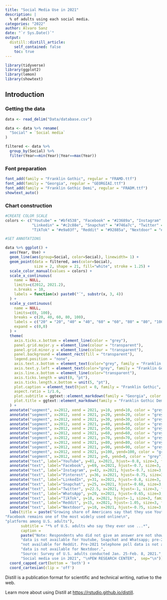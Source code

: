 ```yaml
---
title: "Social Media Use in 2021"
description: |
  % of adults using each social media.
categories: "2022" 
author: Álvaro Sanz 
date: "`r Sys.Date()`"
output:
  distill::distill_article:
    self_contained: false
    toc: true
---
```

```r

library(tidyverse)
library(ggplot2)
library(lemon)
library(showtext)

```


## Introduction

### Getting the data

```r

data <- read_delim("Data/database.csv")

data <- data %>% rename(
  "Social" = `Social media`
)

filtered <- data %>% 
  group_by(Social) %>% 
  filter(Year==min(Year)|Year==max(Year))

```

### Font preparation
```r

font_add(family = "Franklin Gothic", regular = "FRAMD.ttf")
font_add(family = "Georgia", regular = "GEORGIAI.ttf")
font_add(family = "Franklin Gothic Demi", regular = "FRADM.ttf")
showtext_auto()

```



### Chart construction

```r
#CREATE COLOR SCALE
colors <- c("Youtube" = "#bf4538", "Facebook" = "#23689a", "Instagram" = "#6c9acf", "Pinterest" = "#747a46",
            "Linkedin" = "#c2c88e", "Snapchat" = "#746a7c", "Twitter" = "#d1aa42", "Whatsapp" = "#253a5c",
            "TikTok" = "#e9a03f", "Reddit" = "#92885a", "Nextdoor" = "#e28377" )

#SET ANNOTATIONS

data %>% ggplot() +
  aes(Year, Use) +
  geom_line(aes(group=Social, color=Social), linewidth= 1) +
  geom_point(data = filtered, aes(color=Social),
             size = 2, shape = 21, fill="white", stroke = 1.25) +
  scale_color_manual(values = colors) +
  scale_x_continuous(
    name = NULL,
    limits=c(2012, 2021.2),
    n.breaks = 10,
    labels = function(x) paste0("´", substr(x, 3, 4))
  ) +
  scale_y_continuous(
    name = NULL,
    limits=c(0, 100),
    breaks = c(20, 40, 60, 80, 100),
    labels = c("20" = "20", "40" = "40", "60" = "60", "80" = "80", "100" = "100%"),
    expand = c(0,0)
  ) +
  theme(
    axis.ticks.x.bottom = element_line(color = "grey"),
    panel.grid.major.y = element_line(colour = "transparent"),
    panel.grid.minor.y = element_line(colour = "transparent"),
    panel.background = element_rect(fill = "transparent"),
    legend.position = "none",
    axis.text.x.bottom = element_text(color="grey", family = "Franklin Gothic"),
    axis.text.y.left = element_text(color="grey", family = "Franklin Gothic"),
    axis.line.x.bottom = element_line(color="transparent"),
    axis.ticks.length = unit(0, "pt"),
    axis.ticks.length.x.bottom = unit(5, "pt"),
    plot.caption = element_text(hjust = 0, family = "Franklin Gothic", color = "grey"),
    aspect.ratio = 1/1.6,
    plot.subtitle = ggtext::element_markdown(family = "Georgia", color = "grey"),
    plot.title = ggtext::element_markdown(family = "Franklin Gothic Demi", )
  ) +
  annotate("segment", x=2012, xend = 2021, y=10, yend=10, color = "grey", linetype="dotted") +
  annotate("segment", x=2012, xend = 2021, y=20, yend=20, color = "grey", linetype="dotted") +
  annotate("segment", x=2012, xend = 2021, y=30, yend=30, color = "grey", linetype="dotted") +
  annotate("segment", x=2012, xend = 2021, y=40, yend=40, color = "grey", linetype="dotted") +
  annotate("segment", x=2012, xend = 2021, y=50, yend=50, color = "grey", linetype="dotted") +
  annotate("segment", x=2012, xend = 2021, y=60, yend=60, color = "grey", linetype="dotted") +
  annotate("segment", x=2012, xend = 2021, y=70, yend=70, color = "grey", linetype="dotted") +
  annotate("segment", x=2012, xend = 2021, y=80, yend=80, color = "grey", linetype="dotted") +
  annotate("segment", x=2012, xend = 2021, y=90, yend=90, color = "grey", linetype="dotted") +
  annotate("segment", x=2012, xend = 2021, y=100, yend=100, color = "grey", linetype="dotted") +
  annotate("segment", x=2012, xend = 2021, y=0, yend=0, color = "grey") +
  annotate("text", label="YouTube", y=81, x=2021, hjust=-0.8, size=3, family = "Franklin Gothic", color = "#bf4538") +
  annotate("text", label="Facebook", y=69, x=2021, hjust=-0.7, size=3, family = "Franklin Gothic", color = "#23689a") +
  annotate("text", label="Instagram", y=43, x=2021, hjust=-0.7, size=3, family = "Franklin Gothic", color = "#6c9acf") +
  annotate("text", label="Pinterest", y=36, x=2021, hjust=-0.75, size=3, family = "Franklin Gothic", color = "#747a46") +
  annotate("text", label="LinkedIn", y=31, x=2021, hjust=-0.8, size=3, family = "Franklin Gothic", color = "#c2c88e") +
  annotate("text", label="Snapchat", y=25, x=2021, hjust=-0.68, size=3, family = "Franklin Gothic", color = "#746a7c") +
  annotate("text", label="Twitter", y=22.5, x=2021, hjust=-1, size=3, family = "Franklin Gothic", color = "#d1aa42") +
  annotate("text", label="WhatsApp", y=20, x=2021, hjust=-0.65, size=3, family = "Franklin Gothic", color = "#253a5c") +
  annotate("text", label="TikTok", y=18, x=2021, hjust=-1, size=3, family = "Franklin Gothic", color = "#e9a03f") +
  annotate("text", label="Reddit", y=15, x=2021, hjust=-1.05, size=3, family = "Franklin Gothic", color = "#92885a") +
  annotate("text", label="Nextdoor", y=10, x=2021, hjust=-0.75, size=3, family = "Franklin Gothic", color = "#e28377") +
  labs(title = paste("Growing share of Americans say that they use Youtube;\n", 
"Facebook remains one of the most widely used online\n",
"platforms among U.S. adults"),
       subtitle = "*% of U.S. adults who say they ever use ...*",
       caption = 
       paste("Note: Respondents who did not give an answer are not shown. Pre-2018 telephone poll",
       "data is not available for Youtube, Snapchat and Whatsapp; pre-2019 telephone poll data is",
       "not available for Reddit. Pre-2021 telephone poll data is not available for TikTok. Trend",
       "data is not available for Nextdoor.",
       "Source: Survey of U.S. adults conducted Jan. 25-Feb. 8, 2021.", 
       "Social media use in 2021", "\nPEW RESEARCH CENTER",  sep="\n")) +
  coord_capped_cart(bottom = 'both') +
  coord_cartesian(clip = 'off')

```


Distill is a publication format for scientific and technical writing, native to the web.

Learn more about using Distill at <https://rstudio.github.io/distill>.


